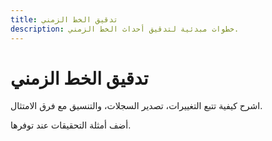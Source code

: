 ```yaml
---
title: تدقيق الخط الزمني
description: خطوات مبدئية لتدقيق أحداث الخط الزمني.
---
```


# تدقيق الخط الزمني

اشرح كيفية تتبع التغييرات، تصدير السجلات، والتنسيق مع فرق الامتثال.

أضف أمثلة التحقيقات عند توفرها.
